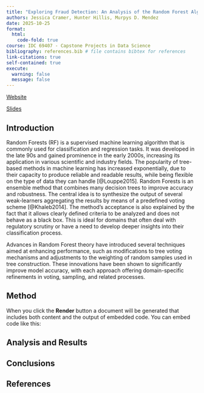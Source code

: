 ```yaml
---
title: "Exploring Fraud Detection: An Analysis of the Random Forest Algorithm in Credit Card Transactions"
authors: Jessica Cramer, Hunter Hillis, Murpys D. Mendez
date: 2025-10-25
format:
  html:
    code-fold: true 
course: IDC 69407 - Capstone Projects in Data Science
bibliography: references.bib # file contains bibtex for references
link-citations: true
self-contained: true
execute: 
  warning: false
  message: false
---
```


[Website](https://rf-capstone-project.github.io/project/)

[Slides]()

## Introduction

Random Forests (RF) is a supervised machine learning algorithm that is commonly used for classification and regression tasks. It was developed in the late 90s and gained prominence in the early 2000s, increasing its application in various scientific and industry fields. The popularity of tree-based methods in machine learning has increased exponentially, due to their capacity to produce reliable and readable results, while being flexible on the type of data they can handle [@Louppe2015]. Random Forests is an ensemble method that combines many decision trees to improve accuracy and robustness. The central idea is to synthesize the output of several weak-learners aggregating the results by means of a predefined voting scheme [@Khaleb2014]. The method's acceptance is also explained by the fact that it allows clearly defined criteria to be analyzed and does not behave as a black box. This is ideal for domains that often deal with regulatory scrutiny or have a need to develop deeper insights into their classification process.

Advances in Random Forest theory have introduced several techniques aimed at enhancing performance, such as modifications to tree voting mechanisms and adjustments to the weighting of random samples used in tree construction. These innovations have been shown to significantly improve model accuracy, with each approach offering domain-specific refinements in voting, sampling, and related processes.

## Method

When you click the **Render** button a document will be generated that includes both content and the output of embedded code. You can embed code like this:

## Analysis and Results

## Conclusions

## References

